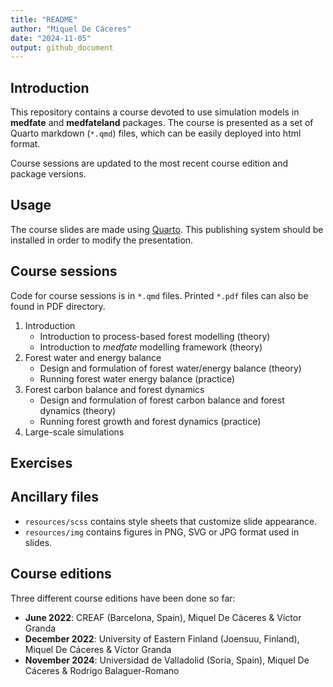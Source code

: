 ```yaml
---
title: "README"
author: "Miquel De Cáceres"
date: "2024-11-05"
output: github_document
---
```


## Introduction

This repository contains a course devoted to use simulation models in **medfate** and **medfateland** packages. The course is presented as a set of Quarto markdown (`*.qmd`) files, which can be easily deployed into html format.

Course sessions are updated to the most recent course edition and package versions.

## Usage

The course slides are made using [Quarto](https://quarto.org/). This publishing system should be installed in order to modify the presentation.

## Course sessions

Code for course sessions is in `*.qmd` files. Printed `*.pdf` files can also be found in PDF directory.

1. Introduction
    + Introduction to process-based forest modelling (theory)
    + Introduction to *medfate* modelling framework (theory)
2. Forest water and energy balance
    + Design and formulation of forest water/energy balance (theory)
    + Running forest water energy balance (practice)
3. Forest carbon balance and forest dynamics
    + Design and formulation of forest carbon balance and forest dynamics (theory)
    + Running forest growth and forest dynamics (practice)
4. Large-scale simulations

## Exercises

## Ancillary files

+ `resources/scss` contains style sheets that customize slide appearance. 
+ `resources/img` contains figures in PNG, SVG or JPG format used in slides.

## Course editions

Three different course editions have been done so far:

+ **June 2022**: CREAF (Barcelona, Spain), Miquel De Cáceres & Víctor Granda
+ **December 2022**: University of Eastern Finland (Joensuu, Finland), Miquel De Cáceres & Víctor Granda
+ **November 2024**: Universidad de Valladolid (Soria, Spain), Miquel De Cáceres & Rodrigo Balaguer-Romano